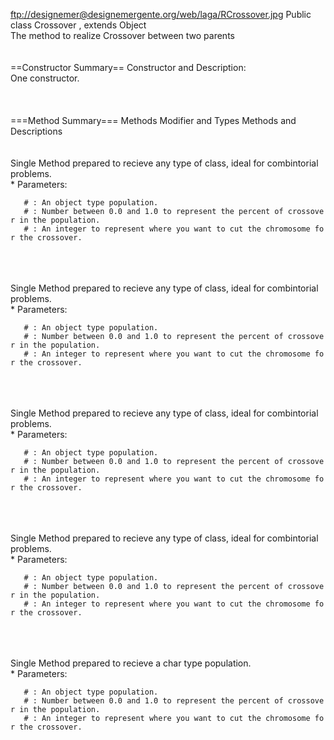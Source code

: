ftp://designemer@designemergente.org/web/laga/RCrossover.jpg
Public class Crossover , extends Object
<br>
The method to realize Crossover between two parents
<br>
<br>
<br>
==Constructor Summary== 
Constructor and Description:<br>
One constructor.<br>
{{{Crossover(PApplet theParent)}}}
<br>
<br>
<br>
===Method Summary===
Methods Modifier and Types
Methods and Descriptions
<br>
<br>
{{{Object[][] SinglePointCrossover(Object[][] population, float percent, int pointCutter)}}}
<br>
Single Method prepared to recieve any type of class, ideal for combintorial problems.
<br>
 * Parameters:
    # {{{population}}}: An object type population.
    # {{{percent}}}: Number between 0.0 and 1.0 to represent the percent of crossover in the population.
    # {{{pointCutter}}}: An integer to represent where you want to cut the chromosome for the crossover.
<br>
<br>
{{{double[][] SinglePointCrossover(double[][] population, float percent, int pointCutter)}}}
<br>
Single Method prepared to recieve any type of class, ideal for combintorial problems.
<br>
 * Parameters:
    # {{{population}}}: An object type population.
    # {{{percent}}}: Number between 0.0 and 1.0 to represent the percent of crossover in the population.
    # {{{pointCutter}}}: An integer to represent where you want to cut the chromosome for the crossover.
<br>
<br>
{{{float[][] SinglePointCrossover(float[][] population, float percent, int pointCutter)}}}
<br>
Single Method prepared to recieve any type of class, ideal for combintorial problems.
<br>
 * Parameters:
    # {{{population}}}: An object type population.
    # {{{percent}}}: Number between 0.0 and 1.0 to represent the percent of crossover in the population.
    # {{{pointCutter}}}: An integer to represent where you want to cut the chromosome for the crossover.
<br>
<br>
{{{int[][] SinglePointCrossover(int[][] population, float percent, int pointCutter)}}}
<br>
Single Method prepared to recieve any type of class, ideal for combintorial problems.
<br>
 * Parameters:
    # {{{population}}}: An object type population.
    # {{{percent}}}: Number between 0.0 and 1.0 to represent the percent of crossover in the population.
    # {{{pointCutter}}}: An integer to represent where you want to cut the chromosome for the crossover.
<br>
<br>
{{{char[][] SinglePointCrossover(char[][] population, float percent, int pointCutter)}}}
<br>
Single Method prepared to recieve a char type population.
<br>
 * Parameters:
    # {{{population}}}: An object type population.
    # {{{percent}}}: Number between 0.0 and 1.0 to represent the percent of crossover in the population.
    # {{{pointCutter}}}: An integer to represent where you want to cut the chromosome for the crossover.